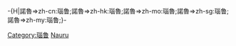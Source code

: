 -{H|諾魯=>zh-cn:瑙鲁;諾魯=>zh-hk:瑙魯;諾魯=>zh-mo:瑙魯;諾魯=>zh-sg:瑙鲁;諾魯=>zh-my:瑙鲁;}-
{{catmore}}
{{Commonscat|Transport in Nauru}}

[[Category:瑙鲁|Category:瑙鲁]]
[[Category:大洋洲各国交通|Nauru]]